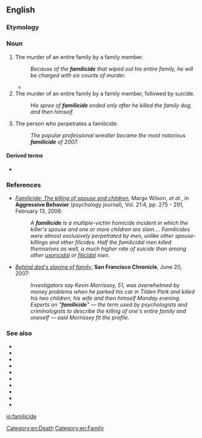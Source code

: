 ==English==
{{wikipedia|Familicide}}

===Etymology===
{{suffix|family|cide|lang=en}}

===Noun===
{{en-noun}}

# The murder of an entire family by a family member.
#: ''Because of the '''familicide''' that wiped out his entire family, he will be charged with six counts of murder.''
#* {{quote-book|author=Albert Lee Strickland|chapter=Familicide|editor=Michael John Brennan|title=The A–Z of Death and Dying: Social, Medical, and Cultural Aspects|location=Santa Barbara, Calif.|publisher={{w|Greenwood Publishing Group}}|year=2014|page=204|isbn=978-1-4408-0344-4|passage='''Familicide''' is the murder of family members by another family member. In other words, '''familicide''' is a multiple-victim homicide in which the killer's spouse or partner and one or more children are killed. Although '''familicide''' is relatively rare, it is nevertheless the most common form of mass killing.}}
# The murder of an entire family by a family member, followed by suicide.
#: ''His spree of '''familicide''' ended only after he killed the family dog, and then himself.''
# The person who perpetrates a familicide.
#: ''The popular professional wrestler became the most notorious '''familicide''' of 2007.''

====Derived terms====
* {{l|en|familicidal}}

===References===
* [http://www3.interscience.wiley.com/cgi-bin/abstract/112417676/ABSTRACT?CRETRY=1&SRETRY=0 ''Familicide: The killing of spouse and children''], Margo Wilson, ''et al.'', in '''Aggressive Behavior''' (psychology journal), Vol. 21:4, pp. 275 - 291, February 13, 2006:
*: ''A '''familicide''' is a multiple-victim homicide incident in which the killer's spouse and one or more children are slain.... Familicides were almost exclusively perpetrated by men, unlike other spouse-killings and other filicides. Half the familicidal men killed themselves as well, a much higher rate of suicide than among other [[uxoricidal]] or [[filicidal]] men.''
* [http://www.sfgate.com/cgi-bin/article.cgi?file=/c/a/2007/06/20/MNGSLQIDEL1.DTL ''Behind dad's slaying of family''], '''San Francisco Chronicle''', June 20, 2007:
*: ''Investigators say Kevin Morrissey, 51, was overwhelmed by money problems when he parked his car in Tilden Park and killed his two children, his wife and then himself Monday evening. Experts on "'''familicide'''" — the term used by psychologists and criminologists to describe the killing of one's entire family and oneself — said Morrissey fit the profile.''

===See also===
* {{l|en|altruistic filicide}}
* {{l|en|fratricide}}
* {{l|en|homicide}}
* {{l|en|infanticide}}
* {{l|en|killer dad}}
* {{l|en|killer mom}}
* {{l|en|parricide}}
* {{l|en|sororicide}}
* {{l|en|suicide}}
* {{l|en|uxoricide}}

[[Category:en:Death]]
[[Category:en:Family]]

[[io:familicide]]